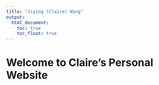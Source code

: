 ```yaml
---
title: "Jiying (Claire) Wang"
output: 
  html_document:
    toc: true
    toc_float: true
---
```


# Welcome to Claire's Personal Website 






